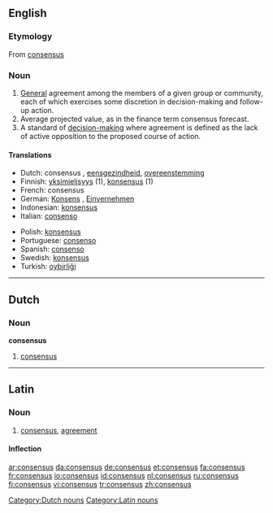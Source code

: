 {{wikipedia}}
==English==

===Etymology===
From {{L.}} [[consensus]]

===Noun===
{{en-noun|es}}

# [[General]] agreement among the members of a given group or community, each of which exercises some discretion in decision-making and follow-up action.
# Average projected value, as in the finance term consensus forecast.
# A standard of [[w:Decision making#Decision making in social setting|decision-making]] where agreement is defined as the lack of active opposition to the proposed course of action.

====Translations====
{{top}}
*Dutch: consensus {{m}}, [[eensgezindheid]], [[overeenstemming]]
*Finnish: [[yksimielisyys]] (1), [[konsensus]] (1)
*French: consensus {{m}}
*German: [[Konsens]] {{m}}, [[Einvernehmen]] {{n}}
*Indonesian: [[konsensus]]
*Italian: [[consenso]] {{m}}
{{mid}}
*Polish: [[konsensus]] {{m}}
*Portuguese: [[consenso]] {{m}}
*Spanish: [[consenso]] {{m}}
*Swedish: [[konsensus]]
*Turkish: [[oybirliği]]
{{bottom}}

----

==Dutch==

===Noun===
'''consensus''' {{m}}

# [[consensus]]

[[Category:Dutch nouns]]

----

==Latin==

===Noun===
{{la-noun|cōnsēnsus|consensus|cōnsēnsūs|m|fourth}}

# [[consensus]], [[agreement]]

====Inflection====
{{la-decl-4th|cōnsēns}}

[[Category:Latin nouns]]

[[ar:consensus]]
[[da:consensus]]
[[de:consensus]]
[[et:consensus]]
[[fa:consensus]]
[[fr:consensus]]
[[io:consensus]]
[[id:consensus]]
[[nl:consensus]]
[[ru:consensus]]
[[fi:consensus]]
[[vi:consensus]]
[[tr:consensus]]
[[zh:consensus]]